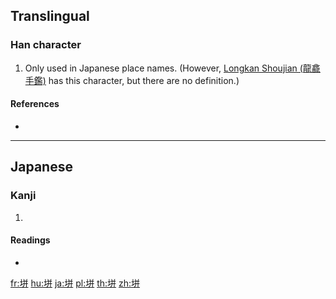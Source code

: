 ==Translingual==

===Han character===
{{Han char|rn=32|rad=土|as=06|sn=9|four=|canj=GTT|ids=⿰土并}}

# Only used in Japanese place names. (However, [[w:Longkan Shoujian|Longkan Shoujian (龍龕手鑑)]] has this character, but there are no definition.)

====References====
* {{Han ref|kx=0228.291|dkj=05086|hdz=10442.011|uh=57AA|ud=22442}}

----

==Japanese==

===Kanji===
{{ja-kanji|grade=|rs=土06}}

# {{defn|lang=ja|sort=土06}}

====Readings====
* {{ja-readings|on=|kun=[[は]] (ha)}}

[[fr:垪]]
[[hu:垪]]
[[ja:垪]]
[[pl:垪]]
[[th:垪]]
[[zh:垪]]